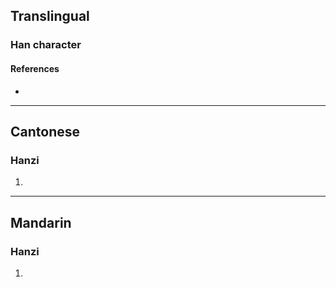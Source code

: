 {{character info/new}}
==Translingual==

===Han character===
{{Han char|rn=61|rad=心|as=06|sn=9|four=98014|canj=POMG|ids=⿰忄全}}

====References====
* {{Han ref|kx=0385.190|dkj=10600|dj=0717.070|hdz=42296.140|uh=606E|ud=24686|bh=CED1|bd=52945}}

----

==Cantonese==

===Hanzi===
{{yue-hanzi|jyut=[[cyun4]]|y=chyun4}}

# {{defn|lang=yue|sort=心06}}

----

==Mandarin==

===Hanzi===
{{cmn-hanzi|pin=[[quán]] ([[quan2]])|wg=ch'üan<sup>2</sup>}}

# {{defn|lang=cmn|sort=心06}}